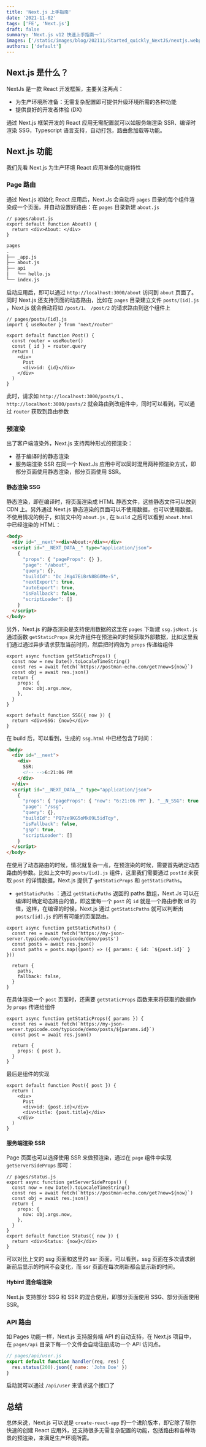 ```yaml
---
title: 'Next.js 上手指南'
date: '2021-11-02'
tags: ['FE', 'Next.js']
draft: false
summary: 'Next.js v12 快速上手指南～'
images: ['/static/images/blog/202111/Started_quickly_NextJS/nextjs.webp']
authors: ['default']
---
```


## Next.js 是什么？

NextJs 是一款 React 开发框架，主要关注两点：

- 为生产环境所准备：无需复杂配置即可提供升级环境所需的各种功能
- 提供良好的开发者体验 (DX)

通过 Next.js 框架开发的 React 应用无需配置就可以如服务端渲染 SSR、编译时渲染 SSG，Typescript 语言支持，自动打包，路由愈加载等功能。

## Next.js 功能

我们先看 Next.js 为生产环境 React 应用准备的功能特性

### Page 路由

通过 Next.js 初始化 React 应用后，Next.Js 会自动将 `pages` 目录的每个组件渲染成一个页面，并自动设置好路由：在 `pages` 目录新建 `about.js`

```tsx
// pages/about.js
export default function About() {
  return <div>About: </div>
}
```

```txt
pages
.
├── _app.js
├── about.js
├── api
│   └── hello.js
└── index.js
```

启动应用后，即可以通过 `http://localhost:3000/about` 访问到 `about` 页面了。​
同时 Next.js 还支持页面的动态路由，比如在 `pages` 目录建立文件 `posts/[id].js` ，Next.js 就会自动将如 `/post/1`、 `/post/2` 的请求路由到这个组件上

```tsx
// pages/posts/[id].js
import { useRouter } from 'next/router'

export default function Post() {
  const router = useRouter()
  const { id } = router.query
  return (
    <div>
      Post
      <div>id: {id}</div>
    </div>
  )
}
```

此时，请求如 `http://localhost:3000/posts/1` 、` http://localhost:3000/posts/2` 就会路由到改组件中，同时可以看到，可以通过 `router` 获取到路由参数

### 预渲染

出了客户端渲染外，Next.js 支持两种形式的预渲染：

- 基于编译时的静态渲染
- 服务端渲染 SSR
  在同一个 Next.Js 应用中可以同时混用两种预渲染方式，即部分页面使用静态渲染，部分页面使用 SSR。

#### 静态渲染 SSG

静态渲染，即在编译时，将页面渲染成 HTML 静态文件，这些静态文件可以放到 CDN 上。另外通过 Next.js 静态渲染的页面可以不使用数据，也可以使用数据。不使用情况的例子，如前文中的 `about.js` , 在 `build` 之后可以看到 `about.html` 中已经渲染的 HTML：

```html
<body>
  <div id="__next"><div>About:</div></div>
  <script id="__NEXT_DATA__" type="application/json">
    {
      "props": { "pageProps": {} },
      "page": "/about",
      "query": {},
      "buildId": "Dc_JKg47EiBrN8BG0Me-S",
      "nextExport": true,
      "autoExport": true,
      "isFallback": false,
      "scriptLoader": []
    }
  </script>
</body>
```

另外，Next.js 的静态渲染是支持使用数据的这里在 `pages` 下新建 `ssg.jsNext.js` 通过函数 `getStaticProps` 来允许组件在预渲染的时候获取外部数据，比如这里我们通过通过异步请求获取当前时间，然后把时间做为 `props` 传递给组件

```tsx
export async function getStaticProps() {
  const now = new Date().toLocaleTimeString()
  const res = await fetch(`https://postman-echo.com/get?now=${now}`)
  const obj = await res.json()
  return {
    props: {
      now: obj.args.now,
    },
  }
}

export default function SSG({ now }) {
  return <div>SSG: {now}</div>
}
```

在 build 后，可以看到，生成的 `ssg.html` 中已经包含了时间：

```html
<body>
  <div id="__next">
    <div>
      SSR:
      <!-- -->6:21:06 PM
    </div>
  </div>
  <script id="__NEXT_DATA__" type="application/json">
    {
      "props": { "pageProps": { "now": "6:21:06 PM" }, "__N_SSG": true },
      "page": "/ssg",
      "query": {},
      "buildId": "PQ7ze9KG5oMk09L5idTqy",
      "isFallback": false,
      "gsp": true,
      "scriptLoader": []
    }
  </script>
</body>
```

在使用了动态路由的时候，情况就复杂一点，在预渲染的时候，需要首先确定动态路由的参数。比如上文中的 `posts/[id].js` 组件，这里我们需要通过 `postId` 来获取 `post` 的详情数据，Next.js 提供了 `getStaticProps` 和 `getStaticPaths`。

- `getStaticPaths` ：通过 `getStaticPaths` 返回的 paths 数组，Next.Js 可以在编译时确定动态路由的值，即这里每一个 `post` 的 `id` 就是一个路由参数 id 的值，这样，在编译的时候，Next.js 通过 `getStaticPaths` 就可以判断出 `posts/[id].js` 的所有可能的页面路由。

```tsx
export async function getStaticPaths() {
  const res = await fetch('https://my-json-server.typicode.com/typicode/demo/posts')
  const posts = await res.json()
  const paths = posts.map((post) => ({ params: { id: `${post.id}` } }))

  return {
    paths,
    fallback: false,
  }
}
```

在具体渲染一个 `post` 页面时，还需要 `getStaticProps` 函数来来将获取的数据作为 `props` 传递给组件

```tsx
export async function getStaticProps({ params }) {
  const res = await fetch(`https://my-json-server.typicode.com/typicode/demo/posts/${params.id}`)
  const post = await res.json()

  return {
    props: { post },
  }
}
```

最后是组件的实现

```tsx
export default function Post({ post }) {
  return (
    <div>
      Post
      <div>id: {post.id}</div>
      <div>title: {post.title}</div>
    </div>
  )
}
```

#### 服务端渲染 SSR

Page 页面也可以选择使用 SSR 来做预渲染，通过在 `page` 组件中实现 `getServerSideProps` 即可：

```tsx
// pages/status.js
export async function getServerSideProps() {
  const now = new Date().toLocaleTimeString()
  const res = await fetch(`https://postman-echo.com/get?now=${now}`)
  const obj = await res.json()
  return {
    props: {
      now: obj.args.now,
    },
  }
}
export default function Status({ now }) {
  return <div>Status: {now}</div>
}
```

可以对比上文的 ssg 页面和这里的 ssr 页面，可以看到，ssg 页面在多次请求刷新前后显示的时间不会变化，而 ssr 页面在每次刷新都会显示新的时间。

#### Hybird 混合端渲染

Next.js 支持部分 SSG 和 SSR 的混合使用，即部分页面使用 SSG、部分页面使用 SSR。

### API 路由

如 Pages 功能一样，Next.js 支持服务端 API 的自动支持，在 Next.js 项目中，在 `pages/api` 目录下每一个文件会自动注册成功一个 API 访问点。

```js
// pages/api/user.js
export default function handler(req, res) {
  res.status(200).json({ name: 'John Doe' })
}
```

启动就可以通过 `/api/user` 来请求这个接口了

## 总结

总体来说，Next.js 可以说是 `create-react-app` 的一个进阶版本，即它除了帮你快速的创建 React 应用外，还支持很多无需复杂配置的功能，包括路由和各种场景的预渲染，来满足生产环境所需。

